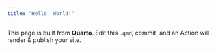 ```yaml
---
title: "Hello  World!"
---
```


This page is built from **Quarto**. Edit this `.qmd`, commit, and an Action will render & publish your site. 
